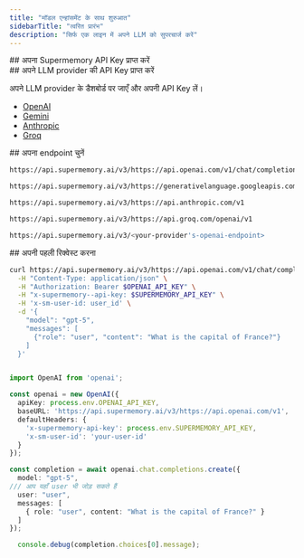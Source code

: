 ```yaml
---
title: "मॉडल एन्हांसमेंट के साथ शुरुआत"
sidebarTitle: "त्वरित प्रारंभ"
description: "सिर्फ एक लाइन में अपने LLM को सुपरचार्ज करें"
---
```




<div id="get-your-supermemory-api-key">
  ## अपना Supermemory API Key प्राप्त करें
</div>

<GettingAPIKey />

<div id="get-your-llm-providers-api-key">
  ## अपने LLM provider की API Key प्राप्त करें
</div>

अपने LLM provider के डैशबोर्ड पर जाएँ और अपनी API Key लें।

- [OpenAI](https://platform.openai.com/api-keys)
- [Gemini](https://aistudio.google.com/apikey)
- [Anthropic](https://console.anthropic.com/account/keys)
- [Groq](https://console.groq.com/keys)

<div id="choose-your-endpoint">
  ## अपना endpoint चुनें
</div>

<CodeGroup>

```bash OpenAI
https://api.supermemory.ai/v3/https://api.openai.com/v1/chat/completions
```


```bash Gemini
https://api.supermemory.ai/v3/https://generativelanguage.googleapis.com/v1beta/openai
```


```bash Anthropic
https://api.supermemory.ai/v3/https://api.anthropic.com/v1
```


```bash Groq
https://api.supermemory.ai/v3/https://api.groq.com/openai/v1
```


```bash Other provider
https://api.supermemory.ai/v3/<your-provider's-openai-endpoint>
```

</CodeGroup>

<div id="making-your-first-request">
  ## अपनी पहली रिक्वेस्ट करना
</div>

<CodeGroup>

```bash cURL
curl https://api.supermemory.ai/v3/https://api.openai.com/v1/chat/completions \
  -H "Content-Type: application/json" \
  -H "Authorization: Bearer $OPENAI_API_KEY" \
  -H "x-supermemory--api-key: $SUPERMEMORY_API_KEY" \
  -H 'x-sm-user-id: user_id' \
  -d '{
    "model": "gpt-5",
    "messages": [
      {"role": "user", "content": "What is the capital of France?"}
    ]
  }'
```


```
```


```typescript TypeScript
import OpenAI from 'openai';

const openai = new OpenAI({
  apiKey: process.env.OPENAI_API_KEY,
  baseURL: 'https://api.supermemory.ai/v3/https://api.openai.com/v1',
  defaultHeaders: {
    'x-supermemory-api-key': process.env.SUPERMEMORY_API_KEY,
    'x-sm-user-id': 'your-user-id'
  }
});

const completion = await openai.chat.completions.create({
  model: "gpt-5",
/// आप यहाँ user भी जोड़ सकते हैं
  user: "user",
  messages: [
    { role: "user", content: "What is the capital of France?" }
  ]
});

  console.debug(completion.choices[0].message);
```

</CodeGroup>